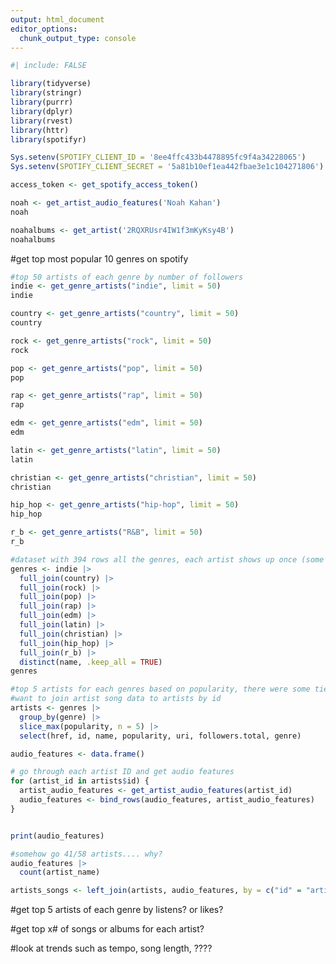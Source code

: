 ```yaml
---
output: html_document
editor_options: 
  chunk_output_type: console
---
```

```r
#| include: FALSE

library(tidyverse)
library(stringr)
library(purrr)
library(dplyr)
library(rvest)
library(httr)
library(spotifyr)
```


```r
Sys.setenv(SPOTIFY_CLIENT_ID = '8ee4ffc433b4478895fc9f4a34228065')
Sys.setenv(SPOTIFY_CLIENT_SECRET = '5a81b10ef1ea442fbae3e1c104271806')

access_token <- get_spotify_access_token()

```

```r
noah <- get_artist_audio_features('Noah Kahan')
noah
```

```r
noahalbums <- get_artist('2RQXRUsr4IW1f3mKyKsy4B')
noahalbums
```


#get top most popular 10 genres on spotify
```r
#top 50 artists of each genre by number of followers
indie <- get_genre_artists("indie", limit = 50)
indie

country <- get_genre_artists("country", limit = 50)
country

rock <- get_genre_artists("rock", limit = 50)
rock

pop <- get_genre_artists("pop", limit = 50)
pop

rap <- get_genre_artists("rap", limit = 50)
rap

edm <- get_genre_artists("edm", limit = 50)
edm

latin <- get_genre_artists("latin", limit = 50)
latin

christian <- get_genre_artists("christian", limit = 50)
christian

hip_hop <- get_genre_artists("hip-hop", limit = 50)
hip_hop

r_b <- get_genre_artists("R&B", limit = 50)
r_b
```

```r
#dataset with 394 rows all the genres, each artist shows up once (some were in multiple genres)
genres <- indie |>
  full_join(country) |>
  full_join(rock) |>
  full_join(pop) |>
  full_join(rap) |>
  full_join(edm) |>
  full_join(latin) |>
  full_join(christian) |>
  full_join(hip_hop) |>
  full_join(r_b) |>
  distinct(name, .keep_all = TRUE)
genres
```

```r
#top 5 artists for each genres based on popularity, there were some ties
#want to join artist song data to artists by id
artists <- genres |>
  group_by(genre) |>
  slice_max(popularity, n = 5) |>
  select(href, id, name, popularity, uri, followers.total, genre) 

audio_features <- data.frame()

# go through each artist ID and get audio features
for (artist_id in artists$id) {
  artist_audio_features <- get_artist_audio_features(artist_id)
  audio_features <- bind_rows(audio_features, artist_audio_features)
}


print(audio_features)
```

```r
#somehow go 41/58 artists.... why?
audio_features |>
  count(artist_name)
```

```r
artists_songs <- left_join(artists, audio_features, by = c("id" = "artist_id"))
```


#get top 5 artists of each genre by listens? or likes?

#get top x# of songs or albums for each artist?

#look at trends such as tempo, song length, ????
